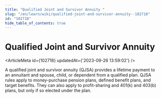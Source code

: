 ```yaml
---
title: "Qualified Joint and Survivor Annuity "
slug: "/en/learn/wiki/qualified-joint-and-survivor-annuity--102718"
id: "102718"
hide_table_of_contents: true
---
```



# Qualified Joint and Survivor Annuity 

<ArticleMeta id={102718} updatedAt={'2023-09-26 13:59:02'} />
<div className='border-solid border-b border-t-0 my-4 border-[var(--ifm-color-gray-300)]' />

A qualified joint and survivor annuity (QJSA) provides a lifetime payment to an annuitant and spouse, child, or dependent from a qualified plan. QJSA rules apply to money-purchase pension plans, defined benefit plans, and target benefits. They can also apply to profit-sharing and 401(k) and 403(b) plans, but only if so elected under the plan.
